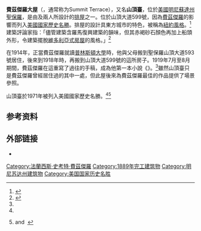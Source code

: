 {{Infobox NRHP
| name                 = F. Scott Fitzgerald House
| nrhp_type            = nhl
| nrhp_type2           = cp
| nocat                = yes
| partof               = {{tsl|en|Summit Avenue (St. Paul)||Historic Hill District}}
| partof_refnum        = 76001067
| image                = F. Scott Fitzgerald House.jpg
| image_size           = 200
| caption              = 費茲傑羅大屋，[[排屋|排屋]]的一个单元
| location             = 599 {{tsl|en|Summit Avenue (St. Paul)||Summit Avenue}}<br/>[[圣保罗_(明尼苏达州)|圣保罗]]
| coordinates          = {{coord|44|56|29.5|N|93|7|30.5|W|display=inline,title}}
| locmapin             = Minnesota
| area                 =
| built                = 1889
| architect            = {{tsl|en|William H. Willcox||William H. Willcox}}和{{tsl|en|Clarence H. Johnston Sr.||Clarence H. Johnston Sr.}}
| architecture         = Late Victorian
| designated_nrhp_type = 1971年11月11日<ref name="nhlsum">{{cite web
 |url         = http://tps.cr.nps.gov/nhl/detail.cfm?ResourceId=1109&ResourceType=Building
 |title       = F. Scott Fitzgerald House
 |date        = 2007-09-29
 |work        = National Historic Landmark summary listing
 |publisher   = National Park Service
 |url-status     = dead
 |archive-url  = https://web.archive.org/web/20071012162455/http://tps.cr.nps.gov/nhl/detail.cfm?ResourceId=1109&ResourceType=Building
 |archive-date = 2007-10-12
}}</ref>
| added                = 1971年11月11日<ref name="nris">{{NRISref|2007a}}</ref>
| refnum               = 71000440
}}

'''費茲傑羅大屋'''（{{lang-en|F.Scott Fitzgerald House}}，通常称为Summit Terrace），又名'''山頂臺'''，位於[[美國|美國]][[明尼蘇達州|明尼蘇達州]][[聖保羅|聖保羅]]，是由{{le|威廉·威爾科克斯|William H. Willcox}}及{{le|克拉倫斯·約翰斯頓|Clarence_H._Johnston,_Sr.}}兩人所設計的[[排屋|排屋]]之一。位於山頂大道599號，因為[[費茲傑羅|費茲傑羅]]的影響而列入[[美國國家歷史名勝|美國國家歷史名勝]]。排屋的設計具東方城市的特色，被稱為[[紐約風格|紐約風格]]。<ref name="hess">{{cite book|pages=60|title=St. Paul's Architecture: A History|last=Hess|first=Jeffrey A.|author2=Clifford Larson|publisher=University of Minnesota Press|location=Minneapolis, Minnesota|year=2006|isbn=0-8166-3590-0}}</ref>建築評論家{{le|拉里·米利特|Larry_Millett}}指：「儘管建築含羅馬復興建築的韻味，但其赤褐砂石顏色再加上船頭外形，令建築擺脫[[維多利亞式房屋|維多利亞式房屋]]的風格。」<ref name=Millett>{{cite book |last=Millett |first=Larry |author-link=Larry Millett |title=AIA Guide to the Twin Cities: The Essential Source on the Architecture of Minneapolis and St. Paul |year=2007 |publisher={{tsl|en|Minnesota Historical Society||Minnesota Historical Society Press}} |isbn=0-87351-540-4 |pages=142 }}</ref>

在1914年，正當費茲傑羅就讀[[普林斯頓大學|普林斯頓大學]]時，他與父母搬到聖保羅山頂大道593號居住，後來到1918年時，再搬到山頂大道599號的這所房子。1919年7月至8月期間，費茲傑羅在這重寫了過往的手稿，成為他第一本小說《{{le|This Side of Paradise}}》。<ref name="Millett"/>雖然山頂臺只是費茲傑羅曾經居住過的其中一處，但此屋後來為費茲傑羅最佳的作品提供了場景參照。

山頂臺於1971年被列入美國國家歷史名勝。<ref name="nhlsum"/><ref name="nrhpinv">{{Cite journal|title=National Register of Historic Places Inventory-Nomination: Summit Terrace / F. Scott Fitzgerald House|url={{NHLS url|id=71000440}} |format=pdf|author1=Robert Gamble |author2=Edmund Preston |publisher=National Park Service}} and {{NHLS url|id=71000440|title=Accompanying 6 images|photos=y}} {{small|(2.03 MB)}}</ref>

==参考资料==
{{refs}}
==外部链接==
{{Commonscat}}
*{{cite web|author=Lavoie, C. (historian) and Lowe, Jet (photographer)|title=F. Scott Fitzgerald House (Summit Terrace), MN0133, HABS MN-83|publisher=Historic American Buildings Survey, National Park Service via Library of Congress|date=photos 28 October 1987, survey January 1989|url=http://lcweb2.loc.gov/cgi-bin/query/D?hh:1:./temp/~pp_lu0x::@@@mdb=fsaall,app,brum,detr,swann,look,gottscho,pan,horyd,genthe,var,cai,cd,hh,yan,bbcards,lomax,ils,prok,brhc,nclc,matpc,iucpub,tgmi,lamb|access-date=2007-10-25|archive-date=2021-05-21|archive-url=https://web.archive.org/web/20210521013635/http://lcweb2.loc.gov/cgi-bin/query/D?hh%3A1%3A.%2Ftemp%2F~pp_lu0x%3A%3A%40%40%40mdb=fsaall%2Capp%2Cbrum%2Cdetr%2Cswann%2Clook%2Cgottscho%2Cpan%2Choryd%2Cgenthe%2Cvar%2Ccai%2Ccd%2Chh%2Cyan%2Cbbcards%2Clomax%2Cils%2Cprok%2Cbrhc%2Cnclc%2Cmatpc%2Ciucpub%2Ctgmi%2Clamb|dead-url=no}}

{{Authority control}}
{{DEFAULTSORT:Fitzgerald, F. Scott, House}}
[[Category:法蘭西斯·史考特·費茲傑羅|Category:法蘭西斯·史考特·費茲傑羅]]
[[Category:1889年完工建筑物|Category:1889年完工建筑物]]
[[Category:明尼苏达州建筑物|Category:明尼苏达州建筑物]]
[[Category:美国国家历史名胜|Category:美国国家历史名胜]]